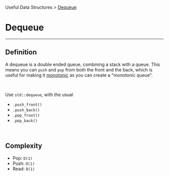 Useful Data Structures > [Dequeue](/docs/dequeue/)
# Dequeue
---
## Definition
A dequeue is a double ended queue, combining a stack with a queue. This means you can `push`
and `pop` from both the front and the back, which is useful for making it [monotonic](/docs/monotonic)
as you can create a "monotonic queue".

&nbsp;

Use `std::dequeue`, with the usual
- `.push_front()`
- `.push_back()`
- `.pop_front()`
- `.pop_back()`

&nbsp;

## Complexity
- Pop: `O(1)`
- Push: `O(1)`
- Read: `O(1)`